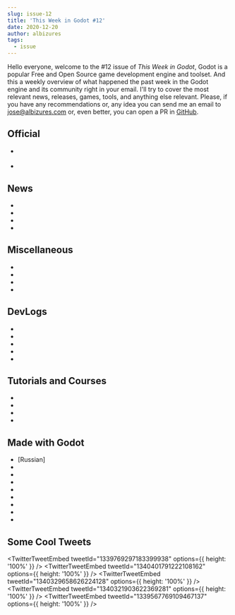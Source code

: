 ```yaml
---
slug: issue-12
title: 'This Week in Godot #12'
date: 2020-12-20
author: albizures
tags:
  - issue
---
```



Hello everyone, welcome to the #12 issue of _This Week in Godot_, Godot is a popular Free and Open Source game development engine and toolset. And this a weekly overview of what happened the past week in the Godot engine and its community right in your email. I'll try to cover the most relevant news, releases, games, tools, and anything else relevant. Please, if you have any recommendations or, any idea you can send me an email to jose@albizures.com or, even better, you can open a PR in [GitHub](https://github.com/albizures/ThisWeekInGodot).

## Official

- <PostLink
  	label="Godot Live Q&A with engine developers – December 2020"
  	link="https://www.youtube.com/watch?v=zGmCbnE0UqA"
  	type="youtube"
  />

- <PostLink
  	label="Camille Mohr-Daurat was hired to work on physics"
  	link="https://godotengine.org/article/camille-mohr-daurat-hired-work-physics"
  />

## News

- <PostLink
  	label="LOD Support Finally Coming To Godot!"
  	link="https://www.youtube.com/watch?v=4sbrO3Rvh90"
  />
- <PostLink
  	label="New release: Unofficial Godot Engine for the Raspberry Pi"
  	link="https://www.patreon.com/posts/new-release-for-45148285"
  />
- <PostLink
  	label="Waterways Add-on for Godot 0.1.0 Released - Feature Overview"
  	link="https://www.youtube.com/watch?v=t54jUPFtRO8"
  />
- <PostLink
  	label="LE dialogue editor v1.0.2-beta"
  	link="https://github.com/Levrault/LE-dialogue-editor/releases/tag/v1.0.2-beta"
  />

## Miscellaneous

- <PostLink
  	label="Godot Showcase - Little Red Dog Games talk about their experience"
  	link="https://godotengine.org/article/godot-showcase-little-red-dog-games"
  />
- <PostLink
  	label="Is Godot Selling Out?"
  	link="https://www.youtube.com/watch?v=3e2Oa8g8YME"
  />
- <PostLink
  	label="Best content Made with Godot compiled form twitter"
  	type="youtube"
  	link="https://www.youtube.com/watch?v=otuqMCJeX6o"
  />
- <PostLink
  	label="Three Godot 4.0 Changes That Might Break Your Game"
  	type="youtube"
  	version="v4"
  	link="https://www.youtube.com/watch?v=-gy36c5JGU8"
  />

## DevLogs

- <PostLink
  	label="Adding WebXR to Godot - progress report #6"
  	type="youtube"
  	link="https://www.youtube.com/watch?v=qRW9pNTWcVQ"
  />
- <PostLink
  	label="Desert Scene | Godot 3D Devlog #6"
  	type="youtube"
  	link="https://www.youtube.com/watch?v=o-BFmrBgwOo"
  />
- <PostLink
  	label="Dev Log #1: migration to Godot"
  	type="youtube"
  	link="https://www.youtube.com/watch?v=f58VDrYUL-8"
  />
- <PostLink
  	label="Navigation 2D Path finding follow Player - Far Star Game Devlog #5"
  	type="youtube"
  	link="https://www.youtube.com/watch?v=LKyGdiHzIk8"
  />
- <PostLink
  	label="v1.2: The Hiveversary Update"
  	type="article"
  	link="https://cheeseness.itch.io/hive-time/devlog/203611/v12-the-hiveversary-update"
  />

## Tutorials and Courses

- <PostLink
  	label="Simple Selective Glow Effect - Godot Tutorial"
  	type="youtube"
  	link="https://www.youtube.com/watch?v=7R4NkOF5b2A"
  />
- <PostLink
  	label="Godot ECS - Godex - Hello world!"
  	type="youtube"
  	link="https://www.youtube.com/watch?v=pSgsl2Wgw9o"
  />
- <PostLink
  	label="Godot Multiplayer Tutorial - Extrapolation | Godot Dedicated Server #13"
  	type="youtube"
  	link="https://www.youtube.com/watch?v=XGyrKmOxLcc"
  />
- <PostLink
  	label="Rakugo Framework: How to use ask(), menu() and cond() funcs in Dialogue"
  	type="article"
  	link="https://rakugoteam.github.io/RakugoDocs/tutorials/basic/tut04.html"
  />

## Made with Godot

- [Russian] <PostLink
  	label="GamePlay of my RTS Game | Моя новая игра для Android на Godot Engine"
  	link="https://www.youtube.com/watch?v=0oWGWcssh1g"
  	type="youtube"
  />
- <PostLink
  	label="Heir of Eminence"
  	link="https://magellanicgames.itch.io/heir-of-eminence"
  />
- <PostLink
  	label="Overkill: A fast-paced action game that contains rogue-like elements."
  	link="https://beeznutzdev.itch.io/overkill"
  />
- <PostLink label="Ghost Study" link="https://warrrkus.itch.io/ghoststudy" />
- <PostLink
  	label="Godot GamePad Working Proof-of-concept!"
  	source="https://github.com/ACB-prgm/Godot_GamePad"
  	link="https://www.reddit.com/r/godot/comments/kfl2og/godot_gamepad_working_proofofconcept"
  />
- <PostLink label="Panda Jumper" link="https://cubic321.itch.io/panda-jumper" />
- <PostLink
  	label="Outer place: An experimental environment"
  	link="https://wherbig.itch.io/outer-place"
  />
- <PostLink label="Questkeep" link="https://kuyimobile.itch.io/questkeep" />
- <PostLink label="Duel Tanks" link="https://chronorevers.itch.io/duel-tanks" />

## Some Cool Tweets

<TwitterTweetEmbed tweetId="1339769297183399938" options={{ height: '100%' }} />
<TwitterTweetEmbed tweetId="1340401791222108162" options={{ height: '100%' }} />
<TwitterTweetEmbed tweetId="1340329658626224128" options={{ height: '100%' }} />
<TwitterTweetEmbed tweetId="1340321903622369281" options={{ height: '100%' }} />
<TwitterTweetEmbed tweetId="1339567769109467137" options={{ height: '100%' }} />
